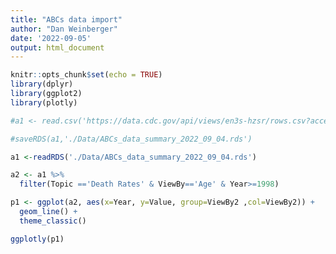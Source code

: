 ```yaml
---
title: "ABCs data import"
author: "Dan Weinberger"
date: '2022-09-05'
output: html_document
---
```


```r
knitr::opts_chunk$set(echo = TRUE)
library(dplyr)
library(ggplot2)
library(plotly)
```
```r
#a1 <- read.csv('https://data.cdc.gov/api/views/en3s-hzsr/rows.csv?accessType=DOWNLOAD')

#saveRDS(a1,'./Data/ABCs_data_summary_2022_09_04.rds')

a1 <-readRDS('./Data/ABCs_data_summary_2022_09_04.rds')
```

```r
a2 <- a1 %>%
  filter(Topic =='Death Rates' & ViewBy=='Age' & Year>=1998)

p1 <- ggplot(a2, aes(x=Year, y=Value, group=ViewBy2 ,col=ViewBy2)) +
  geom_line() +
  theme_classic()

ggplotly(p1)
```


